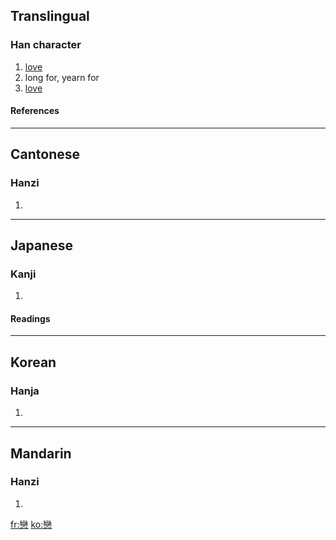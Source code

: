 {{see|恋|戀}}

==Translingual==
===Han character===
{{Han char|rn=61|rad=心|as=19|sn=23|four=2233<sub>9</sub>|canj=女火心 (VFP)}}
# [[love]]
# long for, yearn for
# [[love]]
====References====
{{Han ref|kx=0409.090|dkj=11504|dj=0751.130|hdz=42372.080|uh=6200|ud=25088|bh=C5CA|bd=50634}}
----
==Cantonese==
===Hanzi===
{{yue-hanzi|jyut=|y=lyun2, lyun5}}
# {{defn|Cantonese}}
----
==Japanese==
===Kanji===
{{ja-kanji|grade=|rs=心19}}
# {{defn|Japanese}} 
====Readings====
{{ja-readings|on=[[れん]] (ren)|kun=[[こい]] (koi), [[こいしい]] (koishii)}}
----
==Korean==
===Hanja===
{{ko-hanja|hangeul=련>연|eumhun=|rv=ryeon>yeon|mr=ryŏn>yŏn|y=lyen>yen}}
# {{defn|Korean}}
----
==Mandarin==
===Hanzi===
{{cmn-hanzi|sim=恋|pin=[[liàn]] (lian4)|wg=lien<sup>4</sup>}}
# {{defn|Mandarin}}

[[fr:戀]]
[[ko:戀]]